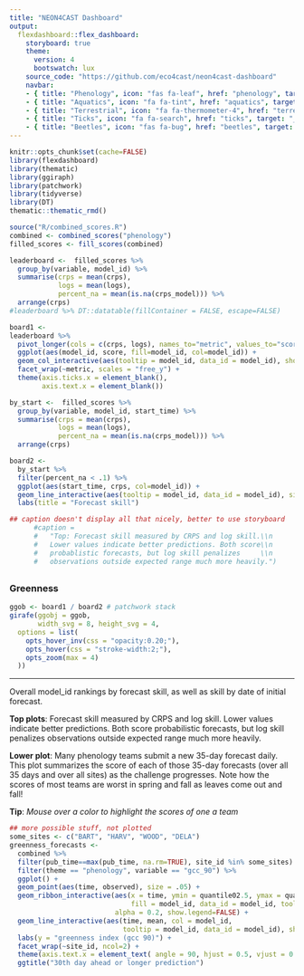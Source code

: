 ```yaml
---
title: "NEON4CAST Dashboard"
output:
  flexdashboard::flex_dashboard:
    storyboard: true
    theme: 
      version: 4
      bootswatch: lux
    source_code: "https://github.com/eco4cast/neon4cast-dashboard"
    navbar:
    - { title: "Phenology", icon: "fas fa-leaf", href: "phenology", target: "_blank"}
    - { title: "Aquatics", icon: "fa fa-tint", href: "aquatics", target: "_blank"}
    - { title: "Terrestrial", icon: "fa fa-thermometer-4", href: "terrestrial", target: "_blank"}
    - { title: "Ticks", icon: "fa fa-search", href: "ticks", target: "_blank"}
    - { title: "Beetles", icon: "fas fa-bug", href: "beetles", target: "_blank"}    
---
```


```r
knitr::opts_chunk$set(cache=FALSE)
library(flexdashboard)
library(thematic)
library(ggiraph)
library(patchwork)
library(tidyverse)
library(DT)
thematic::thematic_rmd()
```

```r
source("R/combined_scores.R")
combined <- combined_scores("phenology")
filled_scores <- fill_scores(combined)
```


```r

leaderboard <-  filled_scores %>% 
  group_by(variable, model_id) %>%
  summarise(crps = mean(crps),
            logs = mean(logs),
            percent_na = mean(is.na(crps_model))) %>% 
  arrange(crps)
#leaderboard %>% DT::datatable(fillContainer = FALSE, escape=FALSE)
```
<!-- Heading 1: navbar -->

```r
board1 <- 
leaderboard %>%
  pivot_longer(cols = c(crps, logs), names_to="metric", values_to="score") %>%
  ggplot(aes(model_id, score, fill=model_id, col=model_id)) + 
  geom_col_interactive(aes(tooltip = model_id, data_id = model_id), show.legend = FALSE) + 
  facet_wrap(~metric, scales = "free_y") + 
  theme(axis.ticks.x = element_blank(),
        axis.text.x = element_blank())
```



```r

by_start <-  filled_scores %>% 
  group_by(variable, model_id, start_time) %>%
  summarise(crps = mean(crps),
            logs = mean(logs),
            percent_na = mean(is.na(crps_model))) %>% 
  arrange(crps)

board2 <- 
  by_start %>% 
  filter(percent_na < .1) %>%
  ggplot(aes(start_time, crps, col=model_id)) + 
  geom_line_interactive(aes(tooltip = model_id, data_id = model_id), size=1, show.legend = FALSE)  +
  labs(title = "Forecast skill")

## caption doesn't display all that nicely, better to use storyboard
      #caption = 
      #   "Top: Forecast skill measured by CRPS and log skill.\\n
      #   Lower values indicate better predictions. Both score\\n
      #   probablistic forecasts, but log skill penalizes     \\n
      #   observations outside expected range much more heavily.")
```
##  {data-height=650 data-width=350}

### Greenness


```r
ggob <- board1 / board2 # patchwork stack
girafe(ggobj = ggob,
       width_svg = 8, height_svg = 4,
  options = list(
    opts_hover_inv(css = "opacity:0.20;"),
    opts_hover(css = "stroke-width:2;"),
    opts_zoom(max = 4)
  ))
```


*** 

Overall model_id rankings by forecast skill, as well as skill by date of initial forecast.


**Top plots**: Forecast skill measured by CRPS and log skill. 
Lower values indicate better predictions. Both score  probabilistic forecasts,
but log skill penalizes observations outside expected range much more heavily.

**Lower plot**: Many phenology teams submit a new 35-day forecast daily.
This plot summarizes the score of each of those 35-day forecasts 
(over all 35 days and over all sites) as the challenge progresses.
Note how the scores of most teams are worst in spring and fall as leaves
come out and fall!


**Tip**: _Mouse over a color to highlight the scores of one a team_







```r
## more possible stuff, not plotted
some_sites <- c("BART", "HARV", "WOOD", "DELA")
greenness_forecasts <-
  combined %>%
  filter(pub_time==max(pub_time, na.rm=TRUE), site_id %in% some_sites) %>%
  filter(theme == "phenology", variable == "gcc_90") %>% 
  ggplot() +
  geom_point(aes(time, observed), size = .05) + 
  geom_ribbon_interactive(aes(x = time, ymin = quantile02.5, ymax = quantile97.5,
                              fill = model_id, data_id = model_id, tooltip = model_id),
                          alpha = 0.2, show.legend=FALSE) +
  geom_line_interactive(aes(time, mean, col = model_id, 
                            tooltip = model_id, data_id = model_id), show.legend=FALSE) +
  labs(y = "greenness index (gcc 90)") +
  facet_wrap(~site_id, ncol=2) + 
  theme(axis.text.x = element_text( angle = 90, hjust = 0.5, vjust = 0.5)) +
  ggtitle("30th day ahead or longer prediction") 
```


